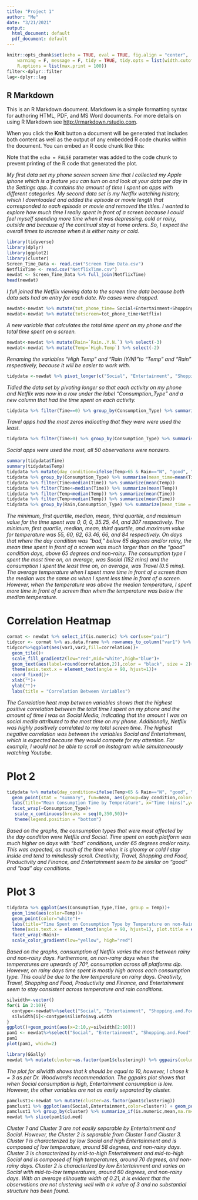 ```yaml
---
title: "Project 1"
author: "Me"
date: "3/21/2021"
output:
  html_document: default
  pdf_document: default
---
```


```r
knitr::opts_chunk$set(echo = TRUE, eval = TRUE, fig.align = "center", 
    warning = F, message = F, tidy = TRUE, tidy.opts = list(width.cutoff = 60), 
    R.options = list(max.print = 100))
filter<-dplyr::filter
lag<-dplyr::lag
```

## R Markdown

This is an R Markdown document. Markdown is a simple formatting syntax for authoring HTML, PDF, and MS Word documents. For more details on using R Markdown see <http://rmarkdown.rstudio.com>.

When you click the **Knit** button a document will be generated that includes both content as well as the output of any embedded R code chunks within the document. You can embed an R code chunk like this:


Note that the `echo = FALSE` parameter was added to the code chunk to prevent printing of the R code that generated the plot.

*My first data set my phone screen screen time that I collected my Apple iphone which is a feature you can turn on and look at your data per day in the Settings app. It contains the amount of time I spent on apps with different categories. My second data set is my Netflix watching history, which I downloaded and added the episode or movie length that corresponded to each episode or movie and removed the titles. I wanted to explore how much time I really spent in front of a screen because I could feel myself spending more time when it was depressing, cold or rainy, outside and because of the continual stay at home orders. So, I expect the overall times to increase when it is either rainy or cold.*
```R
library(tidyverse)
library(dplyr)
library(ggplot2)
library(cluster)
Screen_Time_Data <- read.csv("Screen Time Data.csv")
NetflixTime <- read.csv("NetflixTime.csv")
newdat <- Screen_Time_Data %>% full_join(NetflixTime) 
head(newdat)
```
*I full joined the Netflix viewing data to the screen time data because both data sets had an entry for each date. No cases were dropped.*

```R
newdat<-newdat %>% mutate(tot_phone_time= Social+Entertainment+Shopping.and.Food+Travel+Creativity+Productivity.Finance) 
newdat<-newdat %>% mutate(totscreen=tot_phone_time+Netflix)
```
*A new variable that calculates the total time spent on my phone and the total time spent on a screen.*

```R
newdat<-newdat %>% mutate(Rain=`Rain..Y.N.`) %>% select(-3)
newdat<-newdat %>% mutate(Temp=`High.Temp`) %>% select(-2)
```
*Renaming the variables "High Temp" and "Rain (Y/N)"to "Temp" and "Rain" respectively, because it will be easier to work with.*

```R
tidydata <-newdat %>% pivot_longer(c("Social", "Entertainment", "Shopping.and.Food", "Travel", "Creativity", "Productivity.Finance", "Netflix"), names_to="Consumption_Type", values_to="Time") %>% select(-2,-3)
```
*Tidied the data set by pivoting longer so that each activity on my phone and Netflix was now in a row under the label "Consumption_Type" and a new column that had the time spent on each activity.*
```R
tidydata %>% filter(Time==0) %>% group_by(Consumption_Type) %>% summarise(n=n()) %>% arrange(desc(n))
```
*Travel apps had the most zeros indicating that they were were used the least.*
```R
tidydata %>% filter(Time>0) %>% group_by(Consumption_Type) %>% summarise(n=n()) %>% arrange(desc(n)) 
```
*Social apps were used the most, all 50 observations were nonzero.*
```R
summary(tidydata$Time)
summary(tidydata$Temp)
tidydata %>% mutate(day_condition=ifelse(Temp>65 & Rain=="N", "good", "bad")) %>% group_by(day_condition) %>% summarize(mean(Time))
tidydata %>% group_by(Consumption_Type) %>% summarise(mean_time=mean(Time)) %>% arrange(desc(mean_time))
tidydata %>% filter(Time>median(Time)) %>% summarize(mean(Temp))
tidydata %>% filter(Time<=median(Time)) %>% summarize(mean(Temp))
tidydata %>% filter(Temp<median(Temp)) %>% summarize(mean(Time))
tidydata %>% filter(Temp>median(Temp)) %>% summarize(mean(Time))
tidydata %>% group_by(Rain,Consumption_Type) %>% summarize(mean_time = mean(Time, na.rm=T), sd_time = sd(Time, na.rm=T), n=n(), se_time = sd_time/sqrt(n))
```
*The minimum, first quartile, median, mean, third quartile, and maximum value for the time spent was 0, 0, 0, 35.25, 44, and 307 respectively. The minimum, first quartile, median, mean, third quartile, and maximum value for temperature was 55, 60, 62, 63.46, 66, and 84 respectively. On days that where the day condition was "bad," below 65 degrees and/or rainy, the mean time spent in front of a screen was much larger than on the "good" condition days, above 65 degrees and non-rainy. The consumption type I spent the most time on, on average, was Social (152 mins) and the consumption I spent the least time on, on average, was Travel (0.5 mins). The average temperature when I spent more time in front of a screen than the median was the same as when I spent less time in front of a screen. However, when the temperature was above the median temperature, I spent more time in front of a screen than when the temperature was below the median temperature.*

# Correlation Heatmap
```R
cormat <- newdat %>% select_if(is.numeric) %>% cor(use="pair")
tidycor <- cormat %>% as.data.frame %>% rownames_to_column("var1") %>% pivot_longer(-1,names_to="var2",values_to="correlation")
tidycor%>%ggplot(aes(var1,var2,fill=correlation))+  
  geom_tile()+
  scale_fill_gradient2(low="red",mid="white",high="blue")+
  geom_text(aes(label=round(correlation,2)),color = "black", size = 2)+
  theme(axis.text.x = element_text(angle = 90, hjust=1))+
  coord_fixed()+
  xlab("")+
  ylab("")+
  labs(title = "Correlation Between Variables")
```
*The Correlation heat map between variables shows that the highest positive correlation between the total time I spent on my phone and the amount of time I was on Social Media, indicating that the amount I was on social media attributed to the most time on my phone. Additionally, Netflix was highly positively correlated to my total screen time. The highest negative correlation was between the variables Social and Entertainment, which is expected because they would compete for my attention. For example, I would not be able to scroll on Instagram while simultaneously watching Youtube.*

# Plot 2
```R
tidydata %>% mutate(day_condition=ifelse(Temp>65 & Rain=="N", "good", "bad")) %>% ggplot(aes(Time,Temp))+
  geom_point(stat = "summary", fun=mean, aes(group=day_condition,color=day_condition))+
  labs(title="Mean Consumption Time by Temperature", x="Time (mins)",y="Degrees (Fº)")+
  facet_wrap(~Consumption_Type)+
   scale_x_continuous(breaks = seq(0,350,50))+
   theme(legend.position = "bottom")
```
*Based on the graphs, the consumption types that were most affected by the day condition were Netflix and Social. Time spent on each platform was much higher on days with "bad" conditions, under 65 degrees and/or rainy. This was expected, as much of the time when it is gloomy or cold I stay inside and tend to mindlessly scroll. Creativity, Travel, Shopping and Food, Productivity and Finance, and Entertainment seem to be similar on "good" and "bad" day conditions.*

# Plot 3
```R
tidydata %>% ggplot(aes(Consumption_Type,Time, group = Temp))+
  geom_line(aes(color=Temp))+
  geom_point(color="white")+
  labs(title="Time Spent on Consumption Type by Temperature on non-Rainy and Rainy Days", x="Consumption Type",y="Time Spent (mins)")+
  theme(axis.text.x = element_text(angle = 90, hjust=1), plot.title = element_text(size = 12))+
  facet_wrap(~Rain)+
  scale_color_gradient(low="yellow", high="red")
```
*Based on the graphs, consumption of Netflix varies the most between rainy and non-rainy days. Furthermore, on non-rainy days when the temperatures are upwards of 70º, consumption across all platforms dip. However, on rainy days time spent is mostly high across each consumption type. This could be due to the low temperature on rainy days. Creativity, Travel, Shopping and Food, Productivity and Finance, and Entertainment seem to stay consistent across temperature and rain conditions.*

```R
silwidth<-vector()
for(i in 2:10){  
  contype<-newdat%>%select("Social", "Entertainment", "Shopping.and.Food", "Travel", "Creativity", "Productivity.Finance", "Netflix")%>% scale %>%pam(k=i)  
  silwidth[i]<-contype$silinfo$avg.width
}
ggplot()+geom_point(aes(x=2:10,y=silwidth[2:10]))
pam1 <- newdat%>%select("Social", "Entertainment", "Shopping.and.Food", "Travel", "Creativity", "Productivity.Finance", "Netflix") %>% scale %>%  pam(k=3)
pam1
plot(pam1, which=2)

library(GGally)
newdat %>% mutate(cluster=as.factor(pam1$clustering)) %>% ggpairs(columns = c("Social", "Entertainment", "Shopping.and.Food", "Travel", "Creativity", "Productivity.Finance", "Netflix"), aes(color=cluster, alpha = .5))
```
*The plot for silwidth shows that k should be equal to 10, however, I chose k = 3 as per Dr. Woodward's recommendation.*
*The ggpairs plot shows that when Social consumption is high, Entertainment consumption is low. However, the other variables are not as easily separated by cluster.*
```R
pamclust1<-newdat %>% mutate(cluster=as.factor(pam1$clustering))
pamclust1 %>% ggplot(aes(Social,Entertainment,color=cluster)) + geom_point()
pamclust1 %>% group_by(cluster) %>% summarize_if(is.numeric,mean,na.rm=T)
newdat %>% slice(pam1$id.med)
```
*Cluster 1 and Cluster 3 are not easily separable by Entertainment and Social. However, the Cluster 2 is separable from Cluster 1 and Cluster 3. Cluster 1 is characterized by low Social and high Entertainment and is composed of low temperature, around 58 degrees, and non-rainy days. Cluster 3 is characterized by mid-to-high Entertainment and mid-to-high Social and is composed of high temperatures, around 70 degrees, and non-rainy days. Cluster 2 is characterized by low Entertainment and varies on Social with mid-to-low temperatures, around 60 degrees, and non-rainy days. With an average silhouette width of 0.21, it is evident that the observations are not clustering well with a k value of 3 and no substantial structure has been found.*
